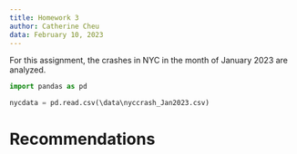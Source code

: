 ```yaml
---
title: Homework 3
author: Catherine Cheu
data: February 10, 2023
---
```


For this assignment, the crashes in NYC in the month of January 2023 are analyzed.

```python

import pandas as pd

nycdata = pd.read.csv(\data\nyccrash_Jan2023.csv)

```

# Recommendations
